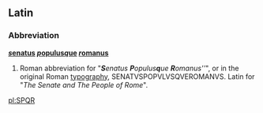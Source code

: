 ==Latin==
{{wikipedia}}
===Abbreviation===
'''[[senatus|''s''enatus]] [[populus|''p''opulus]][[-que|''q''ue]] [[romanus|''r''omanus]]'''

# Roman abbreviation for "<i>'''S'''enatus '''P'''opulus'''q'''ue '''R'''omanus''</i>", or in the original Roman [[typography]], SENATVSPOPVLVSQVEROMANVS.  Latin for "<i>The Senate and The People of Rome</i>".

[[pl:SPQR]]